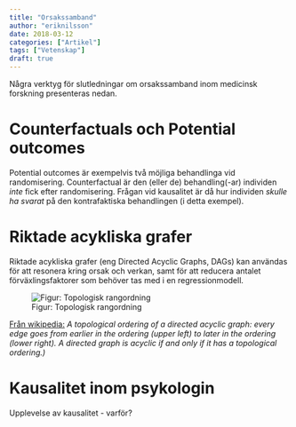 ```yaml
---
title: "Orsakssamband"
author: "eriknilsson"
date: 2018-03-12
categories: ["Artikel"]
tags: ["Vetenskap"]
draft: true
---
```


Några verktyg för slutledningar om orsakssamband inom medicinsk forskning presenteras nedan.

# Counterfactuals och Potential outcomes

Potential outcomes är exempelvis två möjliga behandlinga vid randomisering. Counterfactual är den (eller de) behandling(-ar) individen _inte_ fick efter randomisering. Frågan vid kausalitet är då hur individen _skulle ha svarat_ på den kontrafaktiska behandlingen (i detta exempel).

# Riktade acykliska grafer

Riktade acykliska grafer (eng Directed Acyclic Graphs, DAGs) kan användas för att resonera kring orsak och verkan, samt för att reducera antalet förväxlingsfaktorer som behöver tas med i en regressionmodell.

![Figur: Topologisk rangordning](/media/topological_ordering.png)

[Från wikipedia:](https://en.wikipedia.org/wiki/Directed_acyclic_graph) _A topological ordering of a directed acyclic graph: every edge goes from earlier in the ordering (upper left) to later in the ordering (lower right). A directed graph is acyclic if and only if it has a topological ordering.)_

# Kausalitet inom psykologin

Upplevelse av kausalitet - varför?
